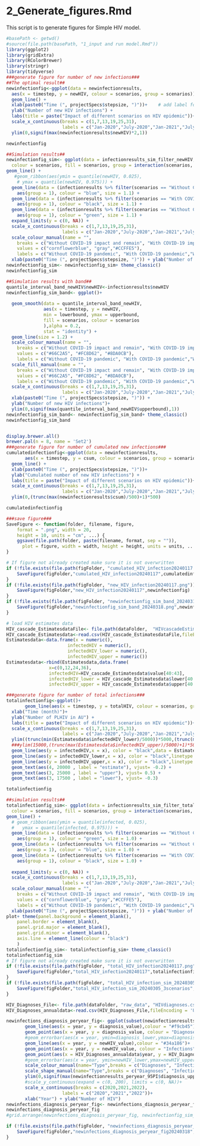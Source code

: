 # 2_Generate_figures.Rmd#

This script is to generate figures for Simple HIV model.

```r
#basePath <- getwd()
#source(file.path(basePath, "1_input and run model.Rmd"))
library(ggplot2)
library(gridExtra)
library(RColorBrewer)
library(stringr)
library(tidyverse)
###generate figure for number of new infections### 
##The optimal result##
newinfectionfig<-ggplot(data = newinfectionresults,          
  aes(x = timestep, y = newHIV, colour = scenarios, group = scenarios)) +  
  geom_line() +          
  xlab(paste0("Time (", projectSpecs$stepsize, ")"))+    # add label for x axis
  ylab("Number of new HIV infections") +
  labs(title = paste("Impact of different scenarios on HIV epidemic"))+
  scale_x_continuous(breaks = c(1,7,13,19,25,31), 
                     labels = c("Jan-2020","July-2020","Jan-2021","July-2021","Jan-2022","July-2022"))+
  ylim(0,signif(max(newinfectionresults$newHIV)*2,1))

newinfectionfig

##Simulation results##
newinfectionfig_sim<- ggplot(data = infectionresults_sim_filter_newHIV, aes(x = timestep, y = newHIV, 
  colour = scenarios, fill = scenarios, group = interaction(scenarios, numsim)))+
geom_line() +
   #geom_ribbon(aes(ymin = quantile(newHIV, 0.025), 
    # ymax = quantile(newHIV, 0.975))) + 
  geom_line(data = (infectionresults %>% filter(scenarios == "Without COVID-19 impact and remain")), 
    aes(group = 1), colour = "blue", size = 1.1) +
  geom_line(data = (infectionresults %>% filter(scenarios == "With COVID-19 impact")), 
    aes(group = 1), colour = "black", size = 1.1) +
  geom_line(data = (infectionresults %>% filter(scenarios == "Without COVID-19 impact and with prep promotion")), 
    aes(group = 1), colour = "green", size = 1.1) +
  expand_limits(y = c(0, NA)) + 
  scale_x_continuous(breaks = c(1,7,13,19,25,31), 
                     labels = c("Jan-2020","July-2020","Jan-2021","July-2021","Jan-2022","July-2022"))+ 
  scale_colour_manual(name = "", 
    breaks = c("Without COVID-19 impact and remain", "With COVID-19 impact","Without COVID-19 impact and with prep promotion"), 
    values = c("cornflowerblue", "gray","#CCFFE5"),
    labels = c("Without COVID-19 pandemic", "With COVID-19 pandemic","With PrEP promotion")) +
  xlab(paste0("Time (", projectSpecs$stepsize, ")")) + ylab("Number of new HIV infections") 
newinfectionfig_sim<- newinfectionfig_sim+ theme_classic()
newinfectionfig_sim

##Simulation results with band##
quantile_interval_band_newHIV$newHIV<-infectionresults$newHIV
newinfectionfig_sim_band<- ggplot()+
  
  geom_smooth(data = quantile_interval_band_newHIV, 
              aes(x = timestep, y = newHIV,
              min = lowerbound, ymax = upperbound, 
              fill = scenarios, colour = scenarios
              ),alpha = 0.2,
              stat = "identity") +
  geom_line(size = 1.2) +
  scale_colour_manual(name = "", 
    breaks = c("Without COVID-19 impact and remain", "With COVID-19 impact","Without COVID-19 impact and with prep promotion"), 
    values = c("#66C2A5", "#FC8D62", "#8DA0CB"),
    labels = c("Without COVID-19 pandemic", "With COVID-19 pandemic","With PrEP promotion")) +
  scale_fill_manual(name = "", 
    breaks = c("Without COVID-19 impact and remain", "With COVID-19 impact","Without COVID-19 impact and with prep promotion"), 
    values = c("#66C2A5", "#FC8D62", "#8DA0CB"),
    labels = c("Without COVID-19 pandemic", "With COVID-19 pandemic","With PrEP promotion"))+
  scale_x_continuous(breaks = c(1,7,13,19,25,31), 
                     labels = c("Jan-2020","July-2020","Jan-2021","July-2021","Jan-2022","July-2022"))+ 
  xlab(paste0("Time (", projectSpecs$stepsize, ")")) + 
  ylab("Number of new HIV infections")+
  ylim(0,signif(max(quantile_interval_band_newHIV$upperbound),1))
newinfectionfig_sim_band<- newinfectionfig_sim_band+ theme_classic()
newinfectionfig_sim_band


display.brewer.all()
brewer.pal(n = 8, name = 'Set2')
###generate figure for number of cumulated new infections###
cumulatedinfectionfig<-ggplot(data = newinfectionresults,          
       aes(x = timestep, y = csum, colour = scenarios, group = scenarios)) +  
  geom_line() +                                         
  xlab(paste0("Time (", projectSpecs$stepsize, ")"))+    
  ylab("Cumulated number of new HIV infections") +
  labs(title = paste("Impact of different scenarios on HIV epidemic"))+
  scale_x_continuous(breaks = c(1,7,13,19,25,31), 
                     labels = c("Jan-2020","July-2020","Jan-2021","July-2021","Jan-2022","July-2022"))+
  ylim(0,(trunc(max(newinfectionresults$csum)/500)+1)*500)

cumulatedinfectionfig

###save figure###
SaveFigure <- function(folder, filename, figure, 
    format = ".png", width = 20, 
    height = 10, units = "cm", ...) {
    ggsave(file.path(folder, paste(filename, format, sep = "")), 
      plot = figure, width = width, height = height, units = units, ...)
}

# If figure not already created make sure it is not overwritten
if (!file.exists(file.path(figFolder, "cumulated_HIV_infection20240117.png"))) {
    SaveFigure(figFolder,"cumulated_HIV_infection20240117",cumulatedinfectionfig)
}
if (!file.exists(file.path(figFolder, "new_HIV_infection20240117.png"))) {
    SaveFigure(figFolder,"new_HIV_infection20240117",newinfectionfig)
}
if (!file.exists(file.path(figFolder, "newinfectionfig_sim_band_20240318.png"))) {
    SaveFigure(figFolder,"newinfectionfig_sim_band_20240318.png",newinfectionfig_sim_band)
}
```

```r
# load HIV estimates data
HIV_cascade_EstimatesdataFile<- file.path(dataFolder,  "HIVcascadeEstimates_2022.csv")
HIV_cascade_Estimatesdata<-read.csv(HIV_cascade_EstimatesdataFile,fileEncoding = 'UTF-8-BOM')
Estimatesdata<-data.frame(x = numeric(),
                       infectedHIV = numeric(),
                       infectedHIV_lower = numeric(),
                       infectedHIV_upper = numeric())
Estimatesdata<-rbind(Estimatesdata,data.frame(
                x=c(0,12,24,36),
                infectedHIV=HIV_cascade_Estimatesdata$value[40:43],
                infectedHIV_lower = HIV_cascade_Estimatesdata$lower[40:43],
                infectedHIV_upper = HIV_cascade_Estimatesdata$upper[40:43]))

###generate figure for number of total infections###
totalinfectionfig<-ggplot()+
       geom_line(aes(x = timestep, y = totalHIV, colour = scenarios, group = scenarios),data = totalinfectionresults)+
  xlab("Time (month)")+                 
  ylab("Number of PLHIV in AU") +
  labs(title = paste("Impact of different scenarios on HIV epidemic"))+
  scale_x_continuous(breaks = c(1,7,13,19,25,31), 
                     labels = c("Jan-2020","July-2020","Jan-2021","July-2021","Jan-2022","July-2022"))+
  ylim((trunc(min(Estimatesdata$infectedHIV_lower)/5000))*5000,(trunc(max(Estimatesdata$infectedHIV_upper)/5000)+1)*5000)+
  ###ylim(15000,(trunc(max(Estimatesdata$infectedHIV_upper)/5000)+1)*5000)+
  geom_line(aes(y = infectedHIV,x = x), color = "black",data = Estimatesdata)+
  geom_line(aes(y = infectedHIV_lower,x = x), color = "black",linetype = "twodash",data = Estimatesdata)+
  geom_line(aes(y = infectedHIV_upper,x = x), color = "black",linetype = "twodash",data = Estimatesdata)+
  geom_text(aes(4, 20000 , label = "estimate"), vjust= -0.2) +
  geom_text(aes(3, 25000 , label = "upper"), vjust= 0.5) +
  geom_text(aes(3, 17500 , label = "lower"), vjust= -0.3)

totalinfectionfig

##simulation results##
totalinfectionfig_sim<- ggplot(data = infectionresults_sim_filter_totalHIV, aes(x = timestep, y = totalHIV, 
  colour = scenarios, fill = scenarios, group = interaction(scenarios, numsim)))+
geom_line() +
  # geom_ribbon(aes(ymin = quantile(infected, 0.025), 
  #   ymax = quantile(infected, 0.975))) + 
  geom_line(data = (infectionresults %>% filter(scenarios == "Without COVID-19 impact and with prep promotion")), 
    aes(group = 1), colour = "green", size = 1.0) +
  geom_line(data = (infectionresults %>% filter(scenarios == "Without COVID-19 impact and remain")), 
    aes(group = 1), colour = "blue", size = 1.0) +
  geom_line(data = (infectionresults %>% filter(scenarios == "With COVID-19 impact")), 
    aes(group = 1), colour = "black", size = 1.0) +
  
  expand_limits(y = c(0, NA)) + 
  scale_x_continuous(breaks = c(1,7,13,19,25,31), 
                     labels = c("Jan-2020","July-2020","Jan-2021","July-2021","Jan-2022","July-2022"))+ 
  scale_colour_manual(name = "", 
    breaks = c("Without COVID-19 impact and remain", "With COVID-19 impact","Without COVID-19 impact and with prep promotion"), 
    values = c("cornflowerblue", "gray","#CCFFE5"),
    labels = c("Without COVID-19 pandemic", "With COVID-19 pandemic","With PrEP promotion"))+
  xlab(paste0("Time (", projectSpecs$stepsize, ")")) + ylab("Number of people living with HIV infections") 
plot+ theme(panel.background = element_blank(),
    panel.border = element_blank(), 
    panel.grid.major = element_blank(),
    panel.grid.minor = element_blank(), 
    axis.line = element_line(colour = "black")
    )
totalinfectionfig_sim<- totalinfectionfig_sim+ theme_classic()
totalinfectionfig_sim
# If figure not already created make sure it is not overwritten
if (!file.exists(file.path(figFolder, "total_HIV_infection20240117.png"))) {
    SaveFigure(figFolder,"total_HIV_infection20240117",totalinfectionfig)
}
if (!file.exists(file.path(figFolder, "total_HIV_infection_sim_20240305_3scenarios1.png"))) {
    SaveFigure(figFolder,"total_HIV_infection_sim_20240305_3scenarios",totalinfectionfig_sim)
}

```

```r
HIV_Diagnoses_File<- file.path(dataFolder, "raw_data", "HIVdiagnoses.csv")
HIV_Diagnoses_annualdata<-read.csv(HIV_Diagnoses_File,fileEncoding = 'UTF-8-BOM')

newinfections_diagnosis_peryear_fig<- ggplot(subset(newinfectionresults_peryear_95PI,scenarios %in% c("With COVID-19 impact"))) +
       geom_line(aes(x = year, y = diagnosis_value),colour = "#f9cb45")+
       geom_point(aes(x = year, y = diagnosis_value, colour = "Diagnoses",shape = "Diagnoses"),size = 2)+ 
       #geom_errorbar(aes(x = year, ymin=diagnosis_lower,ymax=diagnosis_upper,width=0.1), colour = "#4cb1c4")+
       geom_line(aes(x = year, y = newHIV_value),colour = "#34a186")+
       geom_point(aes(x = year, y = newHIV_value, colour = "Infections",shape = "Infections"),size = 2)+
       geom_point(aes(x = HIV_Diagnoses_annualdata$year, y = HIV_Diagnoses_annualdata$diagnosis, colour = "Diagnoses from\nSurveillance report",shape = "Diagnoses from\nSurveillance report"),size = 2)+
       #geom_errorbar(aes(x = year, ymin=newHIV_lower,ymax=newHIV_upper,width=0.1), colour = "#34a186")+
       scale_colour_manual(name="Type",breaks = c("Diagnoses", "Infections","Diagnoses from\nSurveillance report"),labels = c("Diagnoses", "Infections","Diagnoses from\nSurveillance report" ), values = c("#f9cb45","#34a186","#b5182b")) +
       scale_shape_manual(name="Type",breaks = c("Diagnoses", "Infections","Diagnoses from\nSurveillance report"),labels = c("Diagnoses", "Infections","Diagnoses from\nSurveillance report" ), values = c(16,16,17)) +
       ylim(0,signif(max(newinfectionresults_peryear_95PI$diagnosis_upper),1)) +
       #scale_y_continuous(expand = c(0, 200), limits = c(0, NA))+
       scale_x_continuous(breaks = c(2020,2021,2022), 
                     labels = c("2020","2021","2022"))+ 
       xlab("Year") + ylab("Number of HIV") 
newinfections_diagnosis_peryear_fig<- newinfections_diagnosis_peryear_fig+ theme_classic()
newinfections_diagnosis_peryear_fig
#grid.arrange(newinfections_diagnosis_peryear_fig, newinfectionfig_sim_band, nrow=2)

if (!file.exists(file.path(figFolder, "newinfections_diagnosis_peryear_fig20240318.png"))) {
    SaveFigure(figFolder,"newinfections_diagnosis_peryear_fig20240318",newinfections_diagnosis_peryear_fig)
}

```

